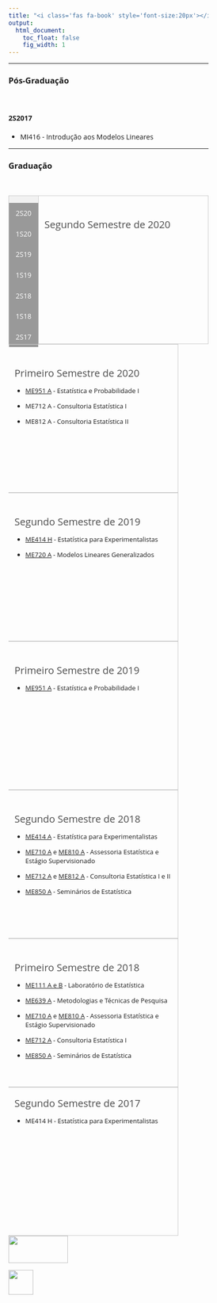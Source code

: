 ```yaml
---
title: "<i class='fas fa-book' style='font-size:20px'></i> Ensino"
output:
  html_document:
    toc_float: false
    fig_width: 1
---
```


<style>
* {box-sizing: border-box}
body {font-family: Open Sans;}

h3a { /* Header 3*/
    font-size: 20px;
    color: #4d4d4d;
}

/* Style the tab */
.tab {
  float: left;
  border: 1px solid #ccc;
  background-color: #f1f1f1;
  width: 15%;
  height: 300px;
}

/* Style the buttons inside the tab */
.tab button {
  display: block;
  background-color: #999999;
  color: white;
  padding: 11.3px 8px;
  width: 100%;
  border: none;
  outline: none;
  text-align: center;
  cursor: pointer;
  transition: 0.3s;
  font-size: 14px;
  font-family: 'Open Sans';
  font-style: normal;
}

/* Change background color of buttons on hover */
.tab button:hover {
  background-color: #777;
}

/* Create an active/current "tab button" class */
.tab button.active {
  background-color: DarkRed;
}

/* Style the tab content */
.tabcontent {
  float: left;
  padding: 0px 12px;
  border: 1px solid #ccc;
  width: 85%;
  border-left: none;
  height: 300px;
  font-size: 13px;
  font-family: 'Open Sans';
  font-style: normal;
}
</style>

----

### Pós-Graduação
<p class="ptitle"> \ </p>

#### 2S2017

- MI416 - Introdução aos Modelos Lineares 
</br>

----

### Graduação
<p class="ptitle"> \ </p>

<div class="tab">
  <button class="tablinks" onclick="openE(event, '2S20')" >2S20</button>
  <button class="tablinks" onclick="openE(event, '1S20')" id="defaultOpen">1S20</button>
  <button class="tablinks" onclick="openE(event, '2S19')">2S19</button>
  <button class="tablinks" onclick="openE(event, '1S19')">1S19</button>
  <button class="tablinks" onclick="openE(event, '2S18')">2S18</button>
  <button class="tablinks" onclick="openE(event, '1S18')">1S18</button>
  <button class="tablinks" onclick="openE(event, '2S17')">2S17</button>
</div>

<div id="2S20" class="tabcontent">
</br>

<h3a>Segundo Semestre de 2020</h3a>
<p>

</p>
</div>

<div id="1S20" class="tabcontent">
</br>

<h3a>Primeiro Semestre de 2020</h3a>
<p>

- [ME951 A](me951_1s2020.html) - Estatística e Probabilidade I
</br>

- ME712 A -  Consultoria Estatística I
</br>

- ME812 A -  Consultoria Estatística II

</p>
</div>

<div id="2S19" class="tabcontent">
</br>

<h3a>Segundo Semestre de 2019</h3a>
<p>

- [ME414 H](me414_2s2019.html) - Estatística para Experimentalistas
</br>

- [ME720 A](me720_2s2019.html) -  Modelos Lineares Generalizados

</p>

</div>

<div id="1S19" class="tabcontent">
</br>

<h3a>Primeiro Semestre de 2019</h3a>
<p>

- [ME951 A](me951_1s2019.html) - Estatística e Probabilidade I

</p>
</div>

<div id="2S18" class="tabcontent">
</br>

<h3a>Segundo Semestre de 2018</h3a>
<p>

- [ME414 A](me414_2s2018.html) - Estatística para Experimentalistas
</br>

- [ME710 A](Disciplinas/EmentaME710_2S2018.pdf) e [ME810 A](Disciplinas/EmentaME810_2S2018.pdf) - Assessoria Estatística e Estágio Supervisionado
</br>

- [ME712 A ](Disciplinas/EmentaME712e812_2S2018.pdf) e [ME812 A](Disciplinas/EmentaME712e812_2S2018.pdf) -  Consultoria Estatística I e II
</br>

- [ME850 A](Disciplinas/EmentaME850_2S2018.pdf) - Seminários de Estatística

</p>
</div>

<div id="1S18" class="tabcontent">
</br>

<h3a>Primeiro Semestre de 2018</h3a>
<p>

- [ME111 A e B](me111_1s2018.html) - Laboratório de Estatística
</br>

- [ME639 A](me639_1s2018.html) -  Metodologias e Técnicas de Pesquisa
</br>

- [ME710 A](Disciplinas/EmentaME710_1s2018.pdf) e [ME810 A](Disciplinas/EmentaME810_1s2018.pdf) - Assessoria Estatística e Estágio Supervisionado
</br>

- [ME712 A](Disciplinas/EmentaME712_1s2018.pdf) -  Consultoria Estatística I
</br>

- [ME850 A](Disciplinas/EmentaME850_1s2018.pdf) - Seminários de Estatística

</p>
</div>

<div id="2S17" class="tabcontent">
</br>
<h3a>Segundo Semestre de 2017</h3a>
<p>

- ME414 H - Estatística para Experimentalistas

</p>
</div>

<script>
function openE(evt, cityName) {
  var i, tabcontent, tablinks;
  tabcontent = document.getElementsByClassName("tabcontent");
  for (i = 0; i < tabcontent.length; i++) {
    tabcontent[i].style.display = "none";
  }
  tablinks = document.getElementsByClassName("tablinks");
  for (i = 0; i < tablinks.length; i++) {
    tablinks[i].className = tablinks[i].className.replace(" active", "");
  }
  document.getElementById(cityName).style.display = "block";
  evt.currentTarget.className += " active";
}

// Get the element with id="defaultOpen" and click on it
document.getElementById("defaultOpen").click();
</script>

\ 

</br>

<!-- ----------------------------------------- -->
<p class="outset"></p>
<div id="footer">
<p>
<div class="column-f1">
<img src="imagens/logo-unicamp1.png" width="120" height="55">
</div>
<div class="column-f2">
<img src="imagens/logoimecc.png" width="50" height="50">
</div>
</p>
</div>
